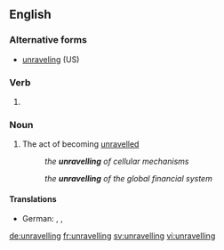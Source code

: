 ==English==

===Alternative forms===
* [[unraveling]] (US)

===Verb===
{{head|en|present participle}}

# {{context|British|lang=en}} {{present participle of|unravel|lang=en}}

===Noun===
{{en-noun}}

# The act of becoming [[unravelled]]
#: {{sense|unfolding}}''the '''unravelling''' of cellular mechanisms''
#: {{sense|collapsing}}''the '''unravelling''' of the global financial system''

====Translations====
{{trans-top|the act of becoming unravelled}}
* German: {{t+|de|Enthüllung|f}}, {{t+|de|Entschlüsselung|f}}, {{t|de|Enträtselung|f}}
{{trans-mid}}
{{trans-bottom}}

[[de:unravelling]]
[[fr:unravelling]]
[[sv:unravelling]]
[[vi:unravelling]]